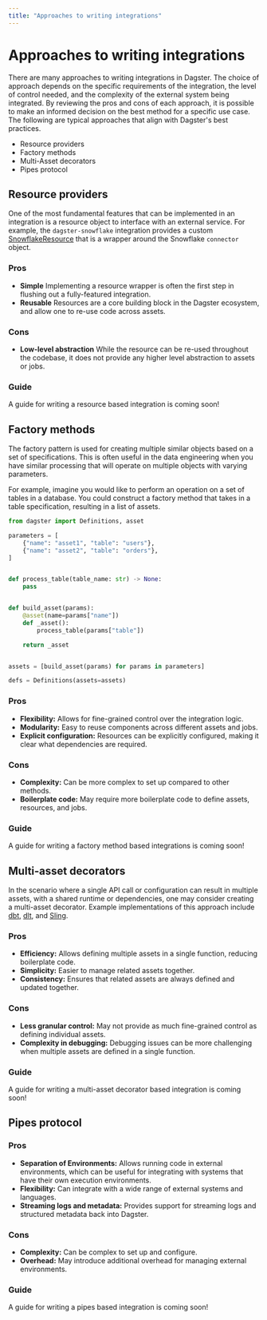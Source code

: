 ```yaml
---
title: "Approaches to writing integrations"
---
```


# Approaches to writing integrations

There are many approaches to writing integrations in Dagster. The choice of approach depends on the specific requirements of the integration, the level of control needed, and the complexity of the external system being integrated. By reviewing the pros and cons of each approach, it is possible to make an informed decision on the best method for a specific use case. The following are typical approaches that align with Dagster's best practices.

- Resource providers
- Factory methods
- Multi-Asset decorators
- Pipes protocol

## Resource providers

One of the most fundamental features that can be implemented in an integration is a resource object to interface with an external service. For example, the `dagster-snowflake` integration provides a custom [SnowflakeResource](https://github.com/dagster-io/dagster/blob/master/python_modules/libraries/dagster-snowflake/dagster_snowflake/resources.py) that is a wrapper around the Snowflake `connector` object.

### Pros

- **Simple** Implementing a resource wrapper is often the first step in flushing out a fully-featured integration.
- **Reusable** Resources are a core building block in the Dagster ecosystem, and allow one to re-use code across assets.

### Cons

- **Low-level abstraction** While the resource can be re-used throughout the codebase, it does not provide any higher level abstraction to assets or jobs.

### Guide

<Note>A guide for writing a resource based integration is coming soon!</Note>

## Factory methods

The factory pattern is used for creating multiple similar objects based on a set of specifications. This is often useful in the data engineering when you have similar processing that will operate on multiple objects with varying parameters.

For example, imagine you would like to perform an operation on a set of tables in a database. You could construct a factory method that takes in a table specification, resulting in a list of assets.

```python
from dagster import Definitions, asset

parameters = [
    {"name": "asset1", "table": "users"},
    {"name": "asset2", "table": "orders"},
]


def process_table(table_name: str) -> None:
    pass


def build_asset(params):
    @asset(name=params["name"])
    def _asset():
        process_table(params["table"])

    return _asset


assets = [build_asset(params) for params in parameters]

defs = Definitions(assets=assets)
```

### Pros

- **Flexibility:** Allows for fine-grained control over the integration logic.
- **Modularity:** Easy to reuse components across different assets and jobs.
- **Explicit configuration:** Resources can be explicitly configured, making it clear what dependencies are required.

### Cons

- **Complexity:** Can be more complex to set up compared to other methods.
- **Boilerplate code:** May require more boilerplate code to define assets, resources, and jobs.

### Guide

<Note>
  A guide for writing a factory method based integrations is coming soon!
</Note>

## Multi-asset decorators

In the scenario where a single API call or configuration can result in multiple assets, with a shared runtime or dependencies, one may consider creating a multi-asset decorator. Example implementations of this approach include [dbt](https://github.com/dagster-io/dagster/tree/master/python_modules/libraries/dagster-dbt), [dlt](https://github.com/dagster-io/dagster/tree/master/python_modules/libraries/dagster-embedded-elt/dagster_embedded_elt/dlt), and [Sling](https://github.com/dagster-io/dagster/tree/master/python_modules/libraries/dagster-embedded-elt/dagster_embedded_elt/sling).

### Pros

- **Efficiency:** Allows defining multiple assets in a single function, reducing boilerplate code.
- **Simplicity:** Easier to manage related assets together.
- **Consistency:** Ensures that related assets are always defined and updated together.

### Cons

- **Less granular control:** May not provide as much fine-grained control as defining individual assets.
- **Complexity in debugging:** Debugging issues can be more challenging when multiple assets are defined in a single function.

### Guide

<Note>
  A guide for writing a multi-asset decorator based integration is coming soon!
</Note>

## Pipes protocol

### Pros

- **Separation of Environments:** Allows running code in external environments, which can be useful for integrating with systems that have their own execution environments.
- **Flexibility:** Can integrate with a wide range of external systems and languages.
- **Streaming logs and metadata:** Provides support for streaming logs and structured metadata back into Dagster.

### Cons

- **Complexity:** Can be complex to set up and configure.
- **Overhead:** May introduce additional overhead for managing external environments.

### Guide

<Note>A guide for writing a pipes based integration is coming soon!</Note>
